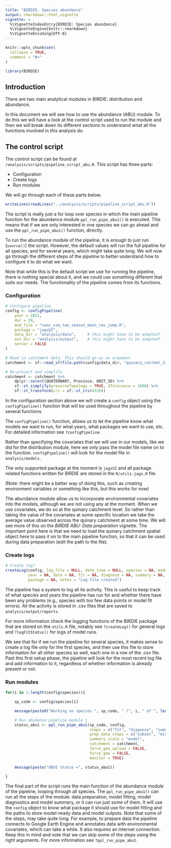 ```yaml
---
title: "BIRDIE: Species abundance"
output: rmarkdown::html_vignette
vignette: >
  %\VignetteIndexEntry{BIRDIE: Species abundance}
  %\VignetteEngine{knitr::rmarkdown}
  %\VignetteEncoding{UTF-8}
---
```


```r
knitr::opts_chunk$set(
  collapse = TRUE,
  comment = "#>"
)
```

```r
library(BIRDIE)
```

## Introduction

There are two main analytical modules in BIRDIE: distribution and abundance.

In this document we will see how to use the abundance (ABU) module. To do this we will 
have a look at the control script used to run the module and then we will break down
its different sections to understand what all the functions involved in this analysis do.

## The control script

The control script can be found at `/analysis/scripts/pipeline_script_abu.R`. This script
has three parts:

- Configuration
- Create logs
- Run modules

We will go through each of these parts below.

```r
writeLines(readLines("../analysis/scripts/pipeline_script_abu.R"))
```

The script is really just a for loop over species in which the main pipeline function
for the abundance module `ppl_run_pipe_abu1()` is executed. This means that if we are
only interested in one species we can go ahead and use the `ppl_run_pipe_abu1()` function, directly.

To run the abundance module of the pipeline, it is enough to just run (`source()`) the script.
However, the default values will run the full pipeline for all species, and for
several years, which might take quite long. We will now go through the different
steps of the pipeline to better understand how to configure it to do what we want.

Note that while this is the default script we use for running the pipeline, there
is nothing special about it, and we could use something different that suits our needs.
The functionality of the pipeline comes from its functions.


### Configuration

```r

# Configure pipeline
config <- configPipeline(
    year = 2021,
    dur = 29,
    mod_file = "cwac_ssm_two_season_mean_rev_jump.R",
    package = "jagsUI",
    data_dir = "analysis/data",     # this might have to be adapted?
    out_dir = "analysis/output",    # this might have to be adapted?
    server = FALSE
)

# Read in catchment data. This should go as an argument
catchment <- sf::read_sf(file.path(config$data_dir, "quinary_catchmt_22.shp"))

# Re-project and simplify
catchment <- catchment %>%
    dplyr::select(QUATERNARY, Province, UNIT_ID) %>%
    sf::st_simplify(preserveTopology = TRUE, dTolerance = 1000) %>%
    sf::st_transform(crs = sf::st_crs(4326))

```

In the configuration section above we will create a `config` object using the `configPipeline()`
function that will be used throughout the pipeline by several functions.

The `configPipeline()` function, allows us to let the pipeline know what models
we want to run, for what years, what packages we want to use, etc. For detailed
information see `?configPipeline`.

Rather than specifying the covariates that we will use in our models, like we did
for the distribution module, here we only pass the model file name on to the function.
`configPipeline()` will look for the model file in `analysis/models`.

The only supported package at the moment is `jagsUI` and all package related functions
written for BIRDIE are stored in the `R/utils-jags.R` file.

(Note: there might be a better way of doing this, such as creating environment variables
or something like this, but this works for now)

The abundance module allow us to incorporate environmental covariates into the models,
although we are not using any at the moment. When we use covariates, we do so at the 
quinary catchment level. So rather than taking the value of the covariates at some specific
location we take the average value observed across the quinary catchment at some time.
We will see more of this on the *BIRDIE ABU: Data preparation* vignette. The important
point here is that we need to load the quinary catchment spatial object here to pass it on to the 
main pipeline function, so that it can be used during data preparation (edit the path
to the file).

### Create logs


```r

# Create log?
createLog(config, log_file = NULL, date_time = NULL, species = NA, model = NA,
          year = NA, data = NA, fit = NA, diagnose = NA, summary = NA,
          package = NA, notes = "Log file created")
```

The pipeline has a system to log all its activity. This is useful to keep track
of what species and years the pipeline has run for and whether there have been
any problems (e.g., species with too few data points or model fit errors). All the
activity is stored in .csv files that are saved to `analysis/output/reports`.

For more information check the logging functions of the BIRDIE package that are
stored on the `utils.R` file, notably see `?createLog()` for general logs and
`?logFitStatus()` for logs of model runs.

We see that for if we run the pipeline for several species, it makes sense to create
a log file only for the first species, and then use this file to store information
for all other species as well, each one in a row of the .csv file. Past this
first setup phase, the pipeline will look for the most recent log file and add information
to it, regardless of whether information is already present or not.


### Run modules


```r

for(i in 1:length(config$species)){

    sp_code <- config$species[i]

    message(paste0("Working on species ", sp_code, " (", i, " of ", length(config$species), ")"))

    # Run abudance pipeline module 1
    status_abu1 <- ppl_run_pipe_abu1(sp_code, config,
                                     steps = c("fit", "diagnose", "summary"),
                                     prep_data_steps = c("subset", "missing", "gee", "model"),
                                     summary_scale = "model",
                                     catchment = catchment,
                                     force_gee_upload = FALSE,
                                     force_gee = FALSE,
                                     monitor = TRUE)

    message(paste("ABU1 status =", status_abu1))

}

```

The final part of the script runs the main function of the abundance module of the pipeline,
looping through all species. The `ppl_run_pipe_abu1()` can run all the steps of the module: data preparation, model fitting, model diagnostics and model summary, or it can run just some of them. It will use the `config` object to know what package it should use for model fitting and the paths to
store model-ready data and model outputs. Note that some of the steps, may take quite long.
For example, to prepare data the pipeline connects to Google Earth Engine and annotates
data with environmental covariates, which can take a while. It also requires an internet
connection. Keep this in mind and note that we can skip some of the steps using the right
arguments. For more information see `?ppl_run_pipe_abu1`.
